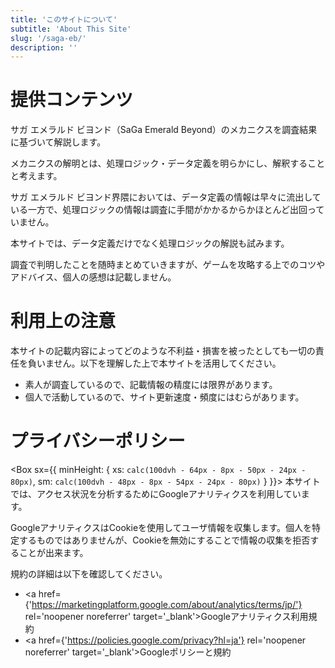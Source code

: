 ```yaml
---
title: 'このサイトについて'
subtitle: 'About This Site'
slug: '/saga-eb/'
description: ''
---
```



# 提供コンテンツ
<Box>
  サガ エメラルド ビヨンド（SaGa Emerald Beyond）のメカニクスを調査結果に基づいて解説します。

  メカニクスの解明とは、処理ロジック・データ定義を明らかにし、解釈することと考えます。

  サガ エメラルド ビヨンド界隈においては、データ定義の情報は早々に流出している一方で、処理ロジックの情報は調査に手間がかかるからかほとんど出回っていません。

  本サイトでは、データ定義だけでなく処理ロジックの解説も試みます。

  調査で判明したことを随時まとめていきますが、ゲームを攻略する上でのコツやアドバイス、個人の感想は記載しません。
</Box>

# 利用上の注意
<Box>
  本サイトの記載内容によってどのような不利益・損害を被ったとしても一切の責任を負いません。以下を理解した上で本サイトを活用してください。

  - 素人が調査しているので、記載情報の精度には限界があります。
  - 個人で活動しているので、サイト更新速度・頻度にはむらがあります。
</Box>

# プライバシーポリシー
<Box sx={{ minHeight: { xs: `calc(100dvh - 64px - 8px - 50px - 24px - 80px)`, sm: `calc(100dvh - 48px - 8px - 54px - 24px - 80px)` } }}>
  本サイトでは、アクセス状況を分析するためにGoogleアナリティクスを利用しています。

  GoogleアナリティクスはCookieを使用してユーザ情報を収集します。個人を特定するものではありませんが、Cookieを無効にすることで情報の収集を拒否することが出来ます。

  規約の詳細は以下を確認してください。

  - <a href={'https://marketingplatform.google.com/about/analytics/terms/jp/'} rel='noopener noreferrer' target='_blank'>Googleアナリティクス利用規約</a>
  - <a href={'https://policies.google.com/privacy?hl=ja'} rel='noopener noreferrer' target='_blank'>Googleポリシーと規約</a>
</Box>
